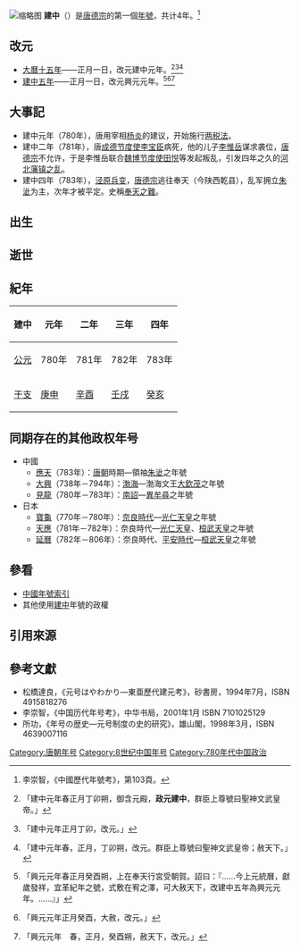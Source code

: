 {{Eranamebox|年号=建中
|起讫时间= 780年－783年
|政权= [[唐朝|唐朝]]
|帝王=[[唐德宗|唐德宗]]李-{适}-
|历时= 4年
|timeline= <timeline>
ImageSize  = width:200 height:50
PlotArea   = width:180 height:30 left:10 bottom:20
TimeAxis   = orientation:horizontal
DateFormat = yyyy
Period    = from:618 till:907
AlignBars  = early
ScaleMajor = increment:54 start:618
Colors =
  id:canvas value:rgb(1,1,0.85)
BackgroundColors = canvas:canvas
PlotData =
  width:15 color:black
  bar:era from:start till:end
  bar:era from:779 till:805 color:red
  bar:era from:780 till:783 color:blue
</timeline>
|说明= {{fontcolor|blue|建中}}在唐朝和{{fontcolor|red|唐德宗}}时期的位置。 
}}
[[File:Jian_Zhong_Tong_Bao_(建中通寶)_-_Kucha_area_-_Scott_Semans_01.jpg|缩略图]]
'''建中'''（{{kj|780年||793年|}}）是[[唐德宗|唐德宗]]的第一個[[年號|年號]]，共计4年。<ref>李崇智，《中國歷代年號考》，第103頁。</ref>

==改元==
*[[780年|大曆十五年]]——正月一日，改元建中元年。<ref>{{cite wikisource|title=舊唐書本紀第十二德宗|last=劉昫|wslink=zh:舊唐書/卷12}}「建中元年春正月丁卯朔，御含元殿，'''政元建中'''，群臣上尊號曰聖神文武皇帝。」</ref><ref>{{cite wikisource|title=新唐書本紀第七德宗|last=歐陽脩|wslink=zh:新唐書/卷007}}「建中元年正月丁卯，改元。」</ref><ref>{{cite wikisource|title=資治通鑑唐紀四十二|last=司馬光|wslink=zh:資治通鑒 (胡三省音注)/卷226}}「建中元年春，正月，丁卯朔，改元。群臣上尊號曰聖神文武皇帝；赦天下。」</ref>
*[[784年|建中五年]]——正月一日，改元興元元年。<ref>{{cite wikisource|title=舊唐書本紀第十二德宗|last=劉昫|wslink=zh:舊唐書/卷12}}「興元元年春正月癸酉朔，上在奉天行宮受朝賀。詔曰：『……今上元統曆，獻歲發祥，宜革紀年之號，式敷在宥之澤，可大赦天下，改建中五年為興元元年。……』」</ref><ref>{{cite wikisource|title=新唐書本紀第七德宗|last=歐陽脩|wslink=zh:新唐書/卷007}}「興元元年正月癸酉，大赦，改元。」</ref><ref>{{cite wikisource|title=資治通鑑唐紀四十五|last=司馬光|wslink=zh:資治通鑒 (胡三省音注)/卷229}}「興元元年　春，正月，癸酉朔，赦天下，改元。」</ref>

==大事記==
*建中元年（780年），唐用宰相[[杨炎|杨炎]]的建议，开始施行[[两税法|两税法]]。
*建中二年（781年），唐[[成德节度使|成德节度使]][[李寶臣_(唐朝)|李宝臣]]病死，他的儿子[[李惟岳|李惟岳]]谋求袭位，[[唐德宗|唐德宗]]不允许，于是李惟岳联合[[魏博节度使|魏博节度使]][[田悦|田悦]]等发起叛乱，引发四年之久的[[河北藩镇之乱|河北藩镇之乱]]。
*建中四年（783年），[[泾原兵变|泾原兵变]]，[[唐德宗|唐德宗]]逃往奉天（今陕西乾县），乱军拥立[[朱泚|朱泚]]为主，次年才被平定。史稱[[奉天之難|奉天之難]]。

==出生==

==逝世==

==紀年==
{| class="wikitable"  style="text-align:center;"
!建中!!元年!!二年!!三年!!四年
|-
![[公元|公元]]
|780年||781年||782年||783年
|-
![[干支|干支]]
|[[庚申|庚申]]||[[辛酉|辛酉]]||[[壬戌|壬戌]]||[[癸亥|癸亥]]
|}

==同期存在的其他政权年号==
*中國
**[[應天|應天]]（783年）：[[唐朝|唐朝]]時期—領袖[[朱泚|朱泚]]之年號
**[[大興_(渤海)|大興]]（738年－794年）：[[渤海国|渤海]]—渤海文王[[大欽茂|大欽茂]]之年號
**[[見龍|見龍]]（780年－783年）：[[南詔|南詔]]—[[異牟尋|異牟尋]]之年號
*日本
**[[寶龜|寶龜]]（770年－780年）：[[奈良時代|奈良時代]]—[[光仁天皇|光仁天皇]]之年號
**[[天應_(日本)|天應]]（781年－782年）：奈良時代—[[光仁天皇|光仁天皇]]、[[桓武天皇|桓武天皇]]之年號
**[[延曆|延曆]]（782年－806年）：奈良時代、[[平安時代|平安時代]]—[[桓武天皇|桓武天皇]]之年號

==參看==
*[[中国年号列表#唐朝|中國年號索引]]
*其他使用[[建中|建中]]年號的政權

==引用來源==
{{reflist}}

==參考文獻==
*松橋達良，《元号はやわかり—東亜歷代建元考》，砂書房，1994年7月，ISBN 4915818276
*李崇智，《中国历代年号考》，中华书局，2001年1月 ISBN 7101025129
*所功，《年号の歴史―元号制度の史的研究》，雄山閣，1998年3月，ISBN 4639007116

{{年号|[[大曆|大曆]]|[[中国年号列表|唐朝年號]]<br>780年－783年|[[興元|興元]]}}
{{唐朝年号}}

[[Category:唐朝年号|Category:唐朝年号]]
[[Category:8世纪中国年号|Category:8世纪中国年号]]
[[Category:780年代中国政治|Category:780年代中国政治]]